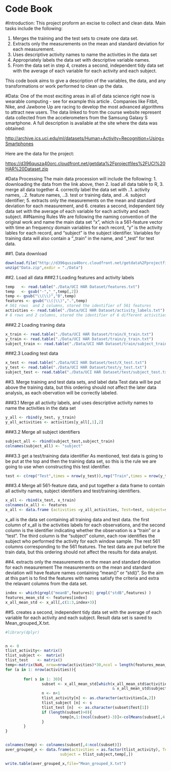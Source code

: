 Code Book
=======================
#Introduction:
This project proform an excise to collect and clean data. Main tasks include the following: 

1. Merges the training and the test sets to create one data set.
2. Extracts only the measurements on the mean and standard deviation for each measurement. 
3. Uses descriptive activity names to name the activities in the data set
4. Appropriately labels the data set with descriptive variable names. 
5. From the data set in step 4, creates a second, independent tidy data set with the average of each variable for each activity and each subject.

This code book aims to give a description of the variables, the data, and any transformations or work performed to clean up the data.

#Data: 
One of the most exciting areas in all of data science right now is wearable computing - see for example this article . Companies like Fitbit, Nike, and Jawbone Up are racing to develop the most advanced algorithms to attract new users. The data linked to from the course website represent data collected from the accelerometers from the Samsung Galaxy S smartphone. A full description is available at the site where the data was obtained: 

[http://archive.ics.uci.edu/ml/datasets/Human+Activity+Recognition+Using+Smartphones](http://archive.ics.uci.edu/ml/datasets/Human+Activity+Recognition+Using+Smartphones) 

Here are the data for the project: 

[https://d396qusza40orc.cloudfront.net/getdata%2Fprojectfiles%2FUCI%20HAR%20Dataset.zip](https://d396qusza40orc.cloudfront.net/getdata%2Fprojectfiles%2FUCI%20HAR%20Dataset.zip)

#Data Processing
The main data procession will include the following: 
1. downloading the data from the link above, then 
2. load all data table to R,
3. merge all data together
4. correctly label the data set with
..1. activity names,
..2. feature names,
..3. test or training data, and 
..4. subject identifier;
5. extracts only the measurements on the mean and standard deviation for each measurement, and 
6. creates a second, independent tidy data set with the average of each variable for each activity and each subject. 
##Naming Rules
We are following the naming convention of the original work and name the main data set "x", which is a 561-feature vector with time an frequency domain variables for each record, "y" is the activity lables for each record, and "subject" is the subject identifier. Variables for training data will also contain a "_train" in the name, and "_test" for test data. 

##1. Data download
```r
download.file("http://d396qusza40orc.cloudfront.net/getdata%2Fprojectfiles%2FUCI%20HAR%20Dataset.zip",destfile="Data.zip")
unzip("Data.zip",exdir = "./Data")
```
##2. Load all data
###2.1 Loading features and activity labels
```r
temp   <- read.table("./Data/UCI HAR Dataset/features.txt")  
temp   <- gsub("-","_",temp[,2])
temp <- gsub("\\(\\)","B",temp)
features <- gsub("\\(|\\)",".",temp)
# 561 rows  and 2 columns, stored the identifier of 561 features
activities <- read.table("./Data/UCI HAR Dataset/activity_labels.txt")
# 6 rows and 2 columns, stored the identifier of 6 different activities
```

###2.2 Loading traning data
```r
x_train <- read.table("./Data/UCI HAR Dataset/train/X_train.txt")
y_train <- read.table("./Data/UCI HAR Dataset/train/y_train.txt")
subject_train <- read.table("./Data/UCI HAR Dataset/train/subject_train.txt")
```

###2.3 Loading test data
```r
x_test <- read.table("./Data/UCI HAR Dataset/test/X_test.txt")
y_test <- read.table("./Data/UCI HAR Dataset/test/y_test.txt")
subject_test <- read.table("./Data/UCI HAR Dataset/test/subject_test.txt")
```
##3. Merge training and test data sets, and label data
Test data will be put above the training data, but this ordering should not affect the later data analysis, as each obervation will be correctly labeled. 

###3.1 Merge all activity labels, and uses descriptive activity names to name the activities in the data set
```r
y_all <- rbind(y_test, y_train)
y_all_activities <- activities[y_all[,1],2]
```
###3.2 Merge all subject identifiers
```r
subject_all <- rbind(subject_test,subject_train)
colnames(subject_all) <- "subject"
```
###3.3 get a test/training data identifier
As mentioned, test data is going to be put at the top and then the training data set, so this is the rule we are going to use when constructing this test identifier. 
```r
test <- c(rep("Test",times = nrow(y_test)),rep("Train",times = nrow(y_train)))
```
###3.4 Merge all 561-feature data, and put together a data frame to contain all activity names, subject identifiers and test/training identifiers.
```r
x_all <- rbind(x_test, x_train)
colnames(x_all) <- features
x_all <- data.frame (activities =y_all_activities, Test=test, subject=subject_all, x_all[,])
```
x_all is the data set containing all training data and test data. the first column of x_all is the activities labels for each observations, and the second column is the identifier indicating whether the observation is a "train" or a "test". The third column is the "subject" column, each row identifies the subject who performed the activity for each window sample. The rest 561 columns corresponding to the 561 features. The test data are put before the train data, but this ordering should not affect the results for data analyst. 

##4. extracts only the measurements on the mean and standard deviation for each measurement
The measurements on the mean and standard deviation will have feature names containing "mean()" or "std()". So the aim at this part is to find the features with names satisfy the criteria and extra the relavant columns from the data set. 
```r
index <- which(grepl("meanB",features)| grepl("stdB",features) ) 
features_mean_std <- features[index]
x_all_mean_std <- x_all[,c(1:3,index+3)]
```
##5. creates a second, independent tidy data set with the average of each variable for each activity and each subject. Result data set is saved to Mean_grouped_X.txt.
```r
#library(dplyr)


n <- 0
tlist_activity<- matrix()
tlist_subject <-  matrix()
tlist_test    <- matrix()
temp<-matrix(NaN, nrow=nrow(activities)*30,ncol = length(features_mean_std))
for (a in 1: nrow(activities)){
        
        for( s in 1: 30){
                subset <- x_all_mean_std[which(x_all_mean_std$activities==activities[a,2] 
                                               & x_all_mean_std$subject==s),]       
                n <- n+1
                tlist_activity[n] <- as.character(activities[a,2])
                tlist_subject [n] <- s 
                tlist_test [n]  <- as.character(subset$Test[1])
                if (length(subset)>0){
                        temp[n,1:(ncol(subset)-3)]<-colMeans(subset[,4:ncol(subset)])
                }
        }
}


colnames(temp) <- colnames(subset[,4:ncol(subset)])
aver_grouped_x <- data.frame(activities = as.factor(tlist_activity), Test = as.factor(tlist_test),      
                        subject = tlist_subject,temp[,])

write.table(aver_grouped_x,file="Mean_grouped_X.txt")
```
